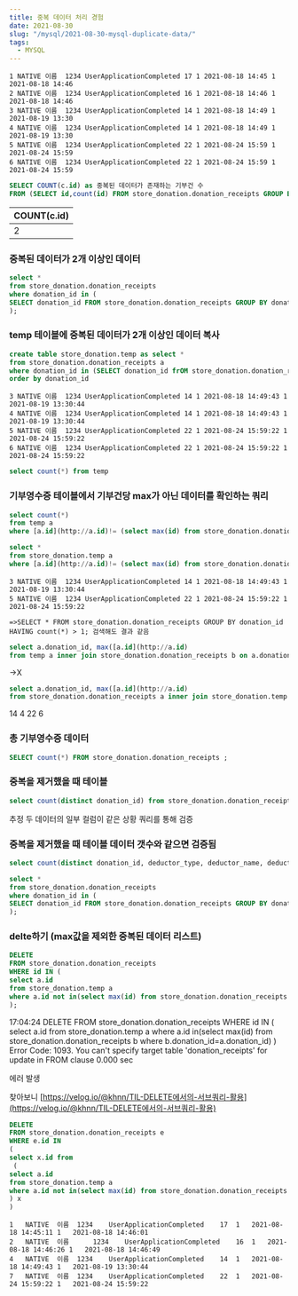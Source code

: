 ```yaml
---
title: 중복 데이터 처리 경험
date: 2021-08-30
slug: "/mysql/2021-08-30-mysql-duplicate-data/"
tags:
  - MYSQL
---
```


```
1 NATIVE 이름  1234 UserApplicationCompleted 17 1 2021-08-18 14:45 1 2021-08-18 14:46
2 NATIVE 이름  1234 UserApplicationCompleted 16 1 2021-08-18 14:46 1 2021-08-18 14:46
3 NATIVE 이름  1234 UserApplicationCompleted 14 1 2021-08-18 14:49 1 2021-08-19 13:30
4 NATIVE 이름  1234 UserApplicationCompleted 14 1 2021-08-18 14:49 1 2021-08-19 13:30
5 NATIVE 이름  1234 UserApplicationCompleted 22 1 2021-08-24 15:59 1 2021-08-24 15:59
6 NATIVE 이름  1234 UserApplicationCompleted 22 1 2021-08-24 15:59 1 2021-08-24 15:59
```

``` sql
SELECT COUNT(c.id) as 중복된 데이터가 존재하는 기부건 수
FROM (SELECT id,count(id) FROM store_donation.donation_receipts GROUP BY donation_id HAVING count(*) > 1) as c;
```

|COUNT(c.id)|
|---|
|2 |

### 중복된 데이터가 2개 이상인 데이터

``` sql
select *
from store_donation.donation_receipts
where donation_id in (
SELECT donation_id FROM store_donation.donation_receipts GROUP BY donation_id HAVING count(*) > 1
);
```

### temp 테이블에 중복된 데이터가 2개 이상인 데이터 복사

``` sql
create table store_donation.temp as select *
from store_donation.donation_receipts a
where donation_id in (SELECT donation_id frOM store_donation.donation_receipts GROUP BY donation_id HAVING count(*) > 1 )
order by donation_id
```
```
3 NATIVE 이름  1234 UserApplicationCompleted 14 1 2021-08-18 14:49:43 1 2021-08-19 13:30:44
4 NATIVE 이름  1234 UserApplicationCompleted 14 1 2021-08-18 14:49:43 1 2021-08-19 13:30:44
5 NATIVE 이름  1234 UserApplicationCompleted 22 1 2021-08-24 15:59:22 1 2021-08-24 15:59:22
6 NATIVE 이름  1234 UserApplicationCompleted 22 1 2021-08-24 15:59:22 1 2021-08-24 15:59:22
```
``` sql
select count(*) from temp
```

### 기부영수증 테이블에서 기부건당 max가 아닌 데이터를 확인하는 쿼리

``` sql
select count(*)
from temp a
where [a.id](http://a.id)!= (select max(id) from store_donation.donation_receipts b where b.donation_id=a.donation_id)
```

``` sql
select *
from store_donation.temp a
where [a.id](http://a.id)!= (select max(id) from store_donation.donation_receipts b where b.donation_id=a.donation_id)
```
```
3 NATIVE 이름  1234 UserApplicationCompleted 14 1 2021-08-18 14:49:43 1 2021-08-19 13:30:44
5 NATIVE 이름  1234 UserApplicationCompleted 22 1 2021-08-24 15:59:22 1 2021-08-24 15:59:22

=>SELECT * FROM store_donation.donation_receipts GROUP BY donation_id HAVING count(*) > 1; 검색해도 결과 같음
```
``` sql
select a.donation_id, max([a.id](http://a.id)
from temp a inner join store_donation.donation_receipts b on a.donation_id = b.donation_id
```

->X

``` sql
select a.donation_id, max([a.id](http://a.id)
from store_donation.donation_receipts a inner join store_donation.temp b on a.donation_id = b.donation_id group by donation_id
```

14 4
22 6

### 총 기부영수증 데이터

``` sql
SELECT count(*) FROM store_donation.donation_receipts ;
```

### 중복을 제거했을 때 테이블

``` sql
select count(distinct donation_id) from store_donation.donation_receipts ;
```

추정
두 데이터의 일부 컬럼이 같은 상황
쿼리를 통해 검증

### 중복을 제거했을 때 테이블 데이터 갯수와 같으면 검증됨

``` sql
select count(distinct donation_id, deductor_type, deductor_name, deductor_registration_no) from store_donation.donation_receipts ;
```

``` sql
select *
from store_donation.donation_receipts
where donation_id in (
SELECT donation_id FROM store_donation.donation_receipts GROUP BY donation_id HAVING count(*) > 1
);
```

### delte하기 (max값을 제외한 중복된 데이터 리스트)

``` sql
DELETE 
FROM store_donation.donation_receipts 
WHERE id IN (
select a.id
from store_donation.temp a
where a.id not in(select max(id) from store_donation.donation_receipts b where b.donation_id=a.donation_id) 
);
```

17:04:24	DELETE FROM store_donation.donation_receipts WHERE id IN ( select a.id from store_donation.temp a where a.id in(select max(id) from store_donation.donation_receipts b where b.donation_id=a.donation_id) )	Error Code: 1093. You can't specify target table 'donation_receipts' for update in FROM clause	0.000 sec

에러 발생

찾아보니 [https://velog.io/@khnn/TIL-DELETE에서의-서브쿼리-활용](https://velog.io/@khnn/TIL-DELETE에서의-서브쿼리-활용)


``` sql
DELETE 
FROM store_donation.donation_receipts e
WHERE e.id IN
(
select x.id from
 (
select a.id
from store_donation.temp a
where a.id not in(select max(id) from store_donation.donation_receipts b where b.donation_id=a.donation_id) 
) x
)
```
```
1	NATIVE	이름 	1234	UserApplicationCompleted	17	1	2021-08-18 14:45:11	1	2021-08-18 14:46:01
2	NATIVE	이름	    1234	UserApplicationCompleted	16	1	2021-08-18 14:46:26	1	2021-08-18 14:46:49
4	NATIVE	이름 	1234	UserApplicationCompleted	14	1	2021-08-18 14:49:43	1	2021-08-19 13:30:44
7	NATIVE	이름 	1234	UserApplicationCompleted	22	1	2021-08-24 15:59:22	1	2021-08-24 15:59:22
```
